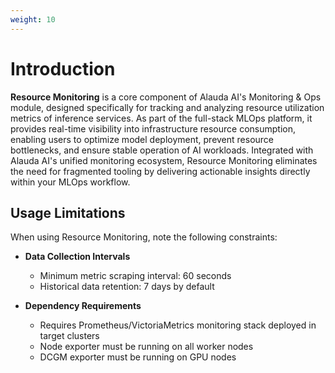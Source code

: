 ```yaml
---
weight: 10
---
```


# Introduction

**Resource Monitoring** is a core component of Alauda AI's Monitoring & Ops module, designed specifically for tracking and analyzing resource utilization metrics of inference services. As part of the full-stack MLOps platform, it provides real-time visibility into infrastructure resource consumption, enabling users to optimize model deployment, prevent resource bottlenecks, and ensure stable operation of AI workloads. Integrated with Alauda AI's unified monitoring ecosystem, Resource Monitoring eliminates the need for fragmented tooling by delivering actionable insights directly within your MLOps workflow.

## Usage Limitations

When using Resource Monitoring, note the following constraints:

- **Data Collection Intervals**  
  - Minimum metric scraping interval: 60 seconds  
  - Historical data retention: 7 days by default

- **Dependency Requirements**  
  - Requires Prometheus/VictoriaMetrics monitoring stack deployed in target clusters  
  - Node exporter must be running on all worker nodes
  - DCGM exporter must be running on GPU nodes
